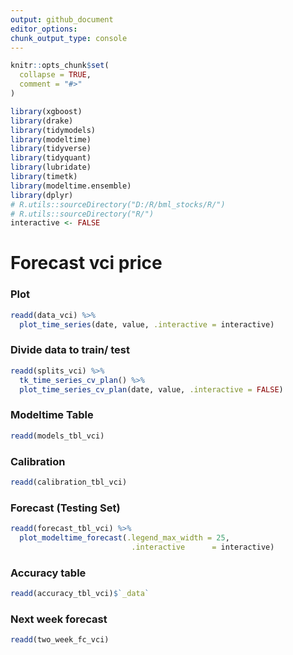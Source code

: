 ```yaml
---
output: github_document
editor_options: 
chunk_output_type: console
---
```

  
  
```r
knitr::opts_chunk$set(
  collapse = TRUE,
  comment = "#>"
)
```

```r
library(xgboost)
library(drake)
library(tidymodels)
library(modeltime)
library(tidyverse)
library(tidyquant)
library(lubridate)
library(timetk)
library(modeltime.ensemble)
library(dplyr)
# R.utils::sourceDirectory("D:/R/bml_stocks/R/")
# R.utils::sourceDirectory("R/")
interactive <- FALSE
```

# Forecast vci price

### Plot
```r
readd(data_vci) %>%
  plot_time_series(date, value, .interactive = interactive)
```

### Divide data to train/ test

```r
readd(splits_vci) %>%
  tk_time_series_cv_plan() %>%
  plot_time_series_cv_plan(date, value, .interactive = FALSE)
```

### Modeltime Table

```r
readd(models_tbl_vci)
```

### Calibration
```r
readd(calibration_tbl_vci)
```


### Forecast (Testing Set)
```r

readd(forecast_tbl_vci) %>% 
  plot_modeltime_forecast(.legend_max_width = 25, 
                           .interactive      = interactive)
```

### Accuracy table
```r
readd(accuracy_tbl_vci)$`_data`

```
### Next week forecast
```r
readd(two_week_fc_vci)
```

